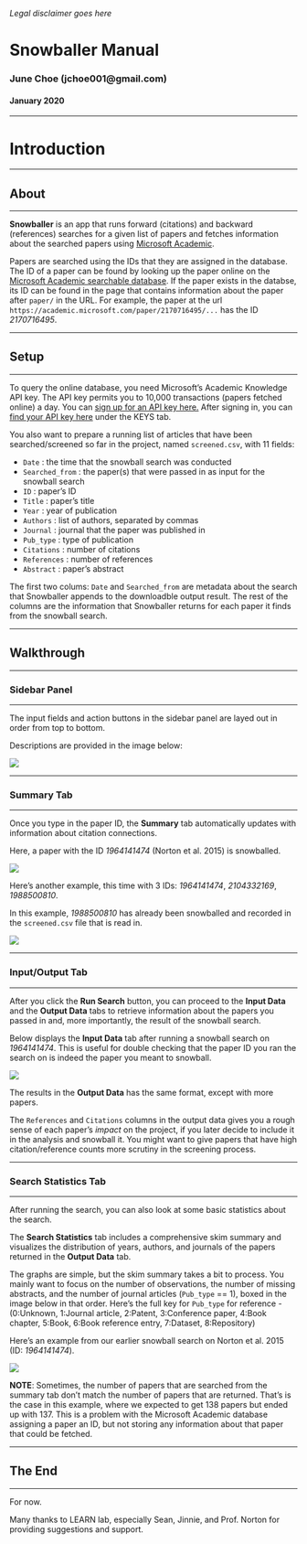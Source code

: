 _Legal disclaimer goes here_

# Snowballer Manual
### June Choe (jchoe001@gmail.com)
#### January 2020


---


# Introduction

---

## About

---

**Snowballer** is an app that runs forward (citations) and backward (references) searches for a given list of papers and fetches information about the searched papers using [Microsoft Academic](https://www.microsoft.com/en-us/research/project/academic/).

Papers are searched using the IDs that they are assigned in the database. The ID of a paper can be found by looking up the paper online on the [Microsoft Academic searchable database](https://academic.microsoft.com/home). If the paper exists in the databse, its ID can be found in the page that contains information about the paper after `paper/` in the URL. For example, the paper at the url `https://academic.microsoft.com/paper/2170716495/...` has the ID _2170716495_.

---

## Setup

---

To query the online database, you need Microsoft's Academic Knowledge API key. The API key permits you to 10,000 transactions (papers fetched online) a day. You can [sign up for an API key here.](https://msr-apis.portal.azure-api.net/signup) After signing in, you can [find your API key here](https://msr-apis.portal.azure-api.net/) under the KEYS tab.

You also want to prepare a running list of articles that have been searched/screened so far in the project, named `screened.csv`, with 11 fields:

- `Date` : the time that the snowball search was conducted
- `Searched_from` : the paper(s) that were passed in as input for the snowball search
- `ID` : paper's ID
- `Title` : paper's title
- `Year` : year of publication
- `Authors` : list of authors, separated by commas
- `Journal` : journal that the paper was published in
- `Pub_type` : type of publication 
- `Citations` : number of citations
- `References` : number of references
- `Abstract` : paper's abstract

The first two colums: `Date` and `Searched_from` are metadata about the search that Snowballer appends to the downloadble output result. The rest of the columns are the information that Snowballer returns for each paper it finds from the snowball search.

--- 

## Walkthrough

---

### Sidebar Panel

---

The input fields and action buttons in the sidebar panel are layed out in order from top to bottom.

Descriptions are provided in the image below:

![](manual_images/sidebar_panel.png)

---

### **Summary** Tab

---

Once you type in the paper ID, the **Summary** tab automatically updates with information about citation connections.

Here, a paper with the ID _1964141474_ (Norton et al. 2015) is snowballed.

![](manual_images/summary_tab_1.png)

Here's another example, this time with 3 IDs: _1964141474_, _2104332169_, _1988500810_.

In this example, _1988500810_ has already been snowballed and recorded in the `screened.csv` file that is read in.

![](manual_images/summary_tab_2.png)

---

### **Input/Output** Tab

---

After you click the **Run Search** button, you can proceed to the **Input Data** and the **Output Data** tabs to retrieve information about the papers you passed in and, more importantly, the result of the snowball search.

Below displays the **Input Data** tab after running a snowball search on _1964141474_. This is useful for double checking that the paper ID you ran the search on is indeed the paper you meant to snowball.

![](manual_images/input_tab.png)

The results in the **Output Data** has the same format, except with more papers.

The `References` and `Citations` columns in the output data gives you a rough sense of each paper's _impact_ on the project, if you later decide to include it in the analysis and snowball it. You might want to give papers that have high citation/reference counts more scrutiny in the screening process.


---

### **Search Statistics** Tab

---

After running the search, you can also look at some basic statistics about the search.

The **Search Statistics** tab includes a comprehensive skim summary and visualizes the distribution of years, authors, and journals of the papers returned in the **Output Data** tab.

The graphs are simple, but the skim summary takes a bit to process. You mainly want to focus on the number of observations, the number of missing abstracts, and the number of journal articles (`Pub_type` == 1), boxed in the image below in that order. Here's the full key for `Pub_type` for reference - (0:Unknown, 1:Journal article, 2:Patent, 3:Conference paper, 4:Book chapter, 5:Book, 6:Book reference entry, 7:Dataset, 8:Repository)

Here's an example from our earlier snowball search on Norton et al. 2015 (ID: _1964141474_).

![](manual_images/summary_data.png)

**NOTE**: Sometimes, the number of papers that are searched from the summary tab don't match the number of papers that are returned. That's is the case in this example, where we expected to get 138 papers but ended up with 137. This is a problem with the Microsoft Academic database assigning a paper an ID, but not storing any information about that paper that could be fetched.

---

## The End

---

For now.

Many thanks to LEARN lab, especially Sean, Jinnie, and Prof. Norton for providing suggestions and support.
